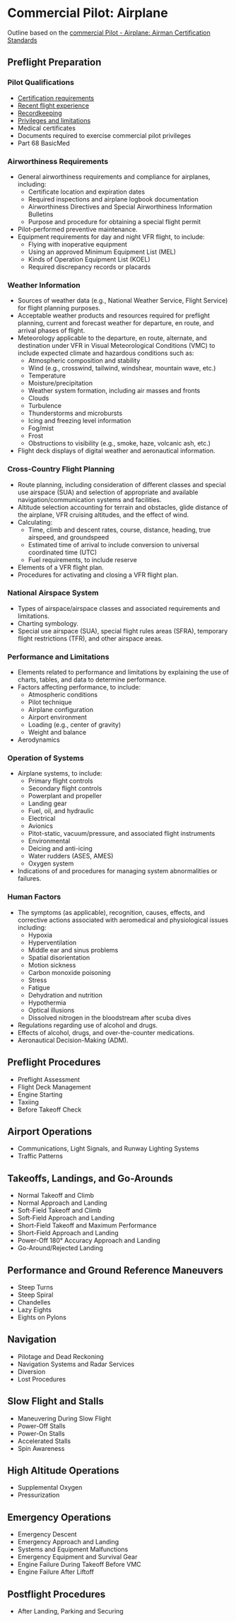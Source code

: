 
# Commercial Pilot: Airplane

Outline based on the [commercial Pilot - Airplane: Airman Certification Standards](https://www.faa.gov/training_testing/testing/acs/media/commercial_airplane_acs_change_1.pdf)

## Preflight Preparation

### Pilot Qualifications

- [Certification requirements](/topics/commercial/requirements)
- [Recent flight experience](/topics/regulations/recent-experience)
- [Recordkeeping](/topics/regulations/record-keeping)
- [Privileges and limitations](/topics/commercial/privileges)
- Medical certificates
- Documents required to exercise commercial pilot privileges
- Part 68 BasicMed

### Airworthiness Requirements

- General airworthiness requirements and compliance for airplanes, including:
  - Certificate location and expiration dates
  - Required inspections and airplane logbook documentation
  - Airworthiness Directives and Special Airworthiness Information Bulletins
  - Purpose and procedure for obtaining a special flight permit
- Pilot-performed preventive maintenance.
- Equipment requirements for day and night VFR flight, to include:
  - Flying with inoperative equipment
  - Using an approved Minimum Equipment List (MEL)
  - Kinds of Operation Equipment List (KOEL)
  - Required discrepancy records or placards

### Weather Information

- Sources of weather data (e.g., National Weather Service, Flight Service) for flight planning purposes.
- Acceptable weather products and resources required for preflight planning, current and forecast weather for departure, en route, and arrival phases of flight.
- Meteorology applicable to the departure, en route, alternate, and destination under VFR in Visual Meteorological Conditions (VMC) to include expected climate and hazardous conditions such as:
  - Atmospheric composition and stability
  - Wind (e.g., crosswind, tailwind, windshear, mountain wave, etc.)
  - Temperature
  - Moisture/precipitation
  - Weather system formation, including air masses and fronts
  - Clouds
  - Turbulence
  - Thunderstorms and microbursts
  - Icing and freezing level information
  - Fog/mist
  - Frost
  - Obstructions to visibility (e.g., smoke, haze, volcanic ash, etc.)
- Flight deck displays of digital weather and aeronautical information.

### Cross-Country Flight Planning

- Route planning, including consideration of different classes and special use airspace (SUA) and selection of appropriate and available navigation/communication systems and facilities.
- Altitude selection accounting for terrain and obstacles, glide distance of the airplane, VFR cruising altitudes, and the effect of wind.
- Calculating:
  - Time, climb and descent rates, course, distance, heading, true airspeed, and groundspeed
  - Estimated time of arrival to include conversion to universal coordinated time (UTC)
  - Fuel requirements, to include reserve
- Elements of a VFR flight plan.
- Procedures for activating and closing a VFR flight plan.

### National Airspace System

- Types of airspace/airspace classes and associated requirements and limitations.
- Charting symbology.
- Special use airspace (SUA), special flight rules areas (SFRA), temporary flight restrictions (TFR), and other airspace areas.

### Performance and Limitations

- Elements related to performance and limitations by explaining the use of charts, tables, and data to determine performance.
- Factors affecting performance, to include:
  - Atmospheric conditions
  - Pilot technique
  - Airplane configuration
  - Airport environment
  - Loading (e.g., center of gravity)
  - Weight and balance
- Aerodynamics

### Operation of Systems

- Airplane systems, to include:
  - Primary flight controls
  - Secondary flight controls
  - Powerplant and propeller
  - Landing gear
  - Fuel, oil, and hydraulic
  - Electrical
  - Avionics
  - Pitot-static, vacuum/pressure, and associated flight instruments
  - Environmental
  - Deicing and anti-icing
  - Water rudders (ASES, AMES)
  - Oxygen system
- Indications of and procedures for managing system abnormalities or failures.

### Human Factors

- The symptoms (as applicable), recognition, causes, effects, and corrective actions associated with aeromedical and physiological issues including:
  - Hypoxia
  - Hyperventilation
  - Middle ear and sinus problems
  - Spatial disorientation
  - Motion sickness
  - Carbon monoxide poisoning
  - Stress
  - Fatigue
  - Dehydration and nutrition
  - Hypothermia
  - Optical illusions
  - Dissolved nitrogen in the bloodstream after scuba dives
- Regulations regarding use of alcohol and drugs.
- Effects of alcohol, drugs, and over-the-counter medications.
- Aeronautical Decision-Making (ADM).

## Preflight Procedures

- Preflight Assessment
- Flight Deck Management
- Engine Starting
- Taxiing
- Before Takeoff Check

## Airport Operations

- Communications, Light Signals, and Runway Lighting Systems
- Traffic Patterns

## Takeoffs, Landings, and Go-Arounds

- Normal Takeoff and Climb
- Normal Approach and Landing
- Soft-Field Takeoff and Climb
- Soft-Field Approach and Landing
- Short-Field Takeoff and Maximum Performance
- Short-Field Approach and Landing
- Power-Off 180° Accuracy Approach and Landing
- Go-Around/Rejected Landing

## Performance and Ground Reference Maneuvers

- Steep Turns
- Steep Spiral
- Chandelles
- Lazy Eights
- Eights on Pylons

## Navigation

- Pilotage and Dead Reckoning
- Navigation Systems and Radar Services
- Diversion
- Lost Procedures

## Slow Flight and Stalls

- Maneuvering During Slow Flight
- Power-Off Stalls
- Power-On Stalls
- Accelerated Stalls
- Spin Awareness

## High Altitude Operations

- Supplemental Oxygen
- Pressurization

## Emergency Operations

- Emergency Descent
- Emergency Approach and Landing
- Systems and Equipment Malfunctions
- Emergency Equipment and Survival Gear
- Engine Failure During Takeoff Before VMC
- Engine Failure After Liftoff

## Postflight Procedures

- After Landing, Parking and Securing
